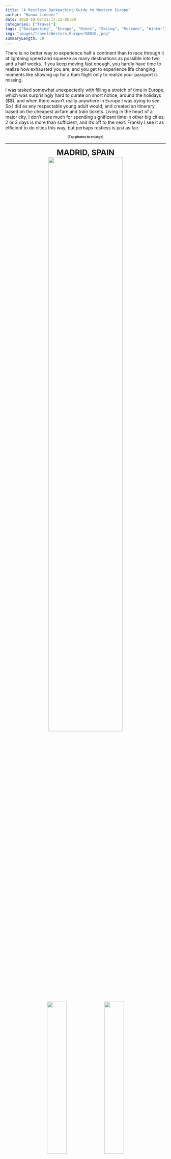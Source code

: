 ```yaml
---
title: "A Restless Backpacking Guide to Western Europe"
author: "Hanna Lindner"
date: 2020-10-02T21:17:12-05:00 
categories: ["Travel"]
tags: ["Backpacking", "Europe", "Hikes", "Skiing", "Museums", "Winter"]
img: "images/travel/Western_Europe/5B01E.jpeg"
summaryLength: 30
---
```


There is no better way to experience half a continent than to race through it at lightning speed and squeeze as many destinations as possible into two and a half weeks. If you keep moving fast enough, you hardly have time to realize how exhausted you are, and you get to experience life changing moments like showing up for a 6am flight only to realize your passport is missing.

I was tasked somewhat unexpectedly with filling a stretch of time in Europe, which was surprisingly hard to curate on short notice, around the holidays (\$$), and when there wasn't really anywhere in Europe I was *dying* to see. So I did as any respectable young adult would, and created an itinerary based on the cheapest airfare and train tickets. Living in the heart of a major city, I don't care much for spending significant time in other big cities; 2 or 3 days is more than sufficient, and it's off to the next. Frankly I see it as efficient to do cities this way, but perhaps restless is just as fair.


<center>
<font size="1">
**[Tap photos to enlarge]**
</font>
</center>

--- 

<center>
<font size="5">
**MADRID, SPAIN**
</font>
</center>
<center>
[![](/images/travel/Western_Europe/31A7.jpeg){ width=68% }](https://www.hannalindner.com/travel/Western_Europe/31A7.jpeg)  
[![](/images/travel/Western_Europe/C428.jpeg){ width=35% }](https://www.hannalindner.com/travel/Western_Europe/C428.jpeg)
[![](/images/travel/Western_Europe/IMG_8556.JPG){ width=35% }](https://www.hannalindner.com/travel/Western_Europe/IMG_8556.JPG)
</center> 

The initial objective was just to get to Europe. I didn't care where, just wherever was cheapest. (Buying international flights 2 days prior to Christmas... not recommended.) In doing so, my gateway to mainland Europe was Madrid, Spain. Trusting my gut that I wouldn't need much time here, I only spent my arrival day wandering the city before moving on to Barcelona. Truthfully, the best part of Madrid was leaving. Roast me for it, but all I found myself doing was wading through impenetrable crowds. Maybe it was extra congested with holiday travelers, but it was not for me, especially with a massive backpack to carry around. 

<center>**WHAT TO DO**  </center>
I first filled my < 24 hours with a [free walking tour](https://www.neweuropetours.eu/sandemans-tours/madrid/free-tour-of-madrid/). As you'll see, I do this for most stops - they really are the best way to quickly tap into a new city, meet people, and get local tips for the best places to visit. Beyond that, I toured many of Madrid's McDonald's (don't knock it - they've got cheap food, wifi, and restrooms.), walked through El Retiro Park with a walking tour friend (perhaps the highlight), ate churros, went for [vegan tapas](http://laencomienda.es/en/), and waited for my overnight bus to Barcelona. Yep that's right, after a sleepless overnight flight, and full day's exploring, I actively chose to skip another night of sleep to get out of there as soon as possible. I did say this was rest*less*, didn't I?

<center>**HOW TO GET AROUND**  </center>
Transit wise, I used the extremely-easy-to-navigate Metro. Getting into the city from the airport was easy; take line 8 to the end, and transfer accordingly to get to any part of the city. Transferring to line 10 will take you to the heart of the city. If you plan to use the metro frequently, purchasing a [tourist ticket](https://www.metromadrid.es/en/travel-in-the-metro/fares-and-tickets/tickets#panel4) is a great deal as it allows you unlimited use within specified [zones](https://www.metromadrid.es/sites/default/files/documentos/Viaja%20en%20Metro/Planos/Planoesquematico.pdf).

Nearly all of my long-haul transportation was booked through the [Omio](https://www.omio.com/) app which searches for trains, buses and flights across Europe, allows you to find the fastest and cheapest routes, and book/maintain your tickets all in one place. The eight hour bus ride operated by [ALSA](https://www.alsa.com/en/web/bus/destination/madrid) departed from the Avenida de América Station (a bit rough around the edges but there are restrooms and a few food vendors), and arrived at the Barcelona-Sants station the next morning. With no restrooms on board, there were several stops en route at rest stops which also afforded the opportunity to purchase snacks - very different from American bus rides. Did I sleep at all? Hardly. Did I regret it? Absolutely!

---

<center>
<font size="5">
**BARCELONA, SPAIN**
</font>
</center>
<center>
[![](/images/travel/Western_Europe/098D.jpeg){ width=35% }](https://www.hannalindner.com/travel/Western_Europe/098D.jpeg)
[![](/images/travel/Western_Europe/F9B9.jpeg){ width=37% }](https://www.hannalindner.com/travel/Western_Europe/F9B9.jpeg)
[![](/images/travel/Western_Europe/DFEF.jpeg){ width=27% }](https://www.hannalindner.com/travel/Western_Europe/DFEF.jpeg)
</center>  

<center>**WHAT TO DO**  </center>
There's not much to do in Barcelona at 7am; that's when all the parties finally wind down! After killing a few hours working in a Starbucks, I kicked off the exploring with... a [free walking tour](https://freewalkingtoursbarcelona.com/tour/free-tour-barcelona) through the Gothic Quarter. The experience couldn't have been more different from Madrid. It was one of the most interesting and engaging walking tours I have ever been on, and I immediately regretted only having (again) one day in the city. The architecture is stunning, and there are other walking tours run by the company linked that focus on these more specific aspects.  

Post tour, included more on-foot exploring with a walking tour friend (told you, they're great for finding company!) punctuated by [Maoz Vegetarian](http://www.maozusa.com/restaurants/locations/barcelona) (the french fries are delectable), wading through [La Boqueria](http://www.boqueria.barcelona/home) market, and gawking at [La Sagrada Família](https://sagradafamilia.org/en/). I really wish I would have done by due diligence before hand and purchased tickets to visit the inside of Sagrada Família (purchase in advance). It is simply awe inspiring. I also recommend visiting the other architectural marvels of Gaudí scattered around the city (there's a walking tour for that), and of course, visiting the beach. Fun fact: all the beaches were man made to impress foreigners for the 1992 Summer Olympics.

<center>**HOW TO GET AROUND**  </center>
The [Barcelona metro](https://www.tmb.cat/en/home) is very similar to that of Madrid, though I only found myself using it at the end of the day after I was sure I had stress fractured my feet from so much walking (again with giant backpack). If you plan to stay for several days there are again [tourist travel cards](https://www.barcelona-tourist-guide.com/en/faq/transport/travel-pass/tourist-travel-pass.html) that make more economical sense to purchase, otherwise single fairs are €2.40. There is both an [airport line](https://www.barcelona-tourist-guide.com/en/faq/airport/transport/metro/metro-to-barcelona-airport.html), and express bus to reach both terminals of the Barcelona Airport.

<center>**WHERE TO STAY**  </center>
After two nights of no sleep, I caved and booked a hostel in Barcelona next to the airport since I had an early flight the next morning. I chose [Airhostel Barcelona](https://airhostel.com/en/home/) for their 24 hour front desk, and airport shuttle. A 4-bed mixed dorm ran €25 and the shuttle service was an extra €5. Free breakfast in the morning was a welcomed perk, the staff was extremely helpful (they dug through the bedroom trash at 5am for my passport for god's sake!) and the accommodations were well-maintained. 

---

<center>
<font size="5">
**INTERLAKEN, SWITZERLAND**
</font>
</center>
<center>
[![](/images/travel/Western_Europe/83CD.jpeg){ width=31% }](https://www.hannalindner.com/travel/Western_Europe/83CD.jpeg)
[![](/images/travel/Western_Europe/21CD.jpeg){ width=35% }](https://www.hannalindner.com/travel/Western_Europe/21CD.jpeg)
[![](/images/travel/Western_Europe/sjgs.jpeg){ width=31% }](https://www.hannalindner.com/travel/Western_Europe/sjgs.jpeg)
</center> 

After the fun that was Spain, Interlaken was a sweet, sweet treat and rightfully my longest stay on this journey: 4 days. From Barcelona, I flew into Zürich, and took a train from Zurich to Interlaken. Specifically Zürich Flughafen to Interlaken Ost, with transfers in Bern and Spiez. The journey was about two hours and I paid 40 CHF.

<center>**WHAT TO DO**  </center>  
This is simultaneously extremely easy and frustratingly hard. Easy: play in the mountains. Hard: there are so many flippin' choices of which mountain and which activity. Thankfully, you can't really go wrong no matter what you choose. I had two dedicated mountain playing days. Day 1 I took the [gondola up to 'First'](https://www.jungfrau.ch/en-gb/grindelwaldfirst/) from Grindelwald and did the [First-Waldspitz-Bort](https://jungfrauregion.swiss/en/winter/tracks/first-waldspitz-bort-nr-51/) hike, which took about 3.5 hours with many stops for photos. However I went about this all wrong... Upon setting off I realized this was also a toboggan trail!! Much cooler, much faster. You can either bring your own or rent one at First station. This whole day gave me skiing FOMO so for day 2, I hit the slopes (very nervously!).  

I again took the train from Interlaken Ost to Grindelwald, rented gear from Buri Sport and bought a lift ticket at grindelwaldSPORTS. From Grindelwald I caught the train to Kleine Scheidegg and skied the [blue line (22/23)](https://www.skiresort.info/ski-resort/kleine-scheideggmaennlichen-grindelwaldwengen/trail-map/) all day - after graduating myself from the warm up hill, that is - which takes you all the way back to Grindelwald. I'm very proud to say I only fell once, and loved every minute of it; from the long train rides up to my slow overly-snow-plowed runs down!

Less exhaustive activities included crossing the bridge from Interlaken to Unterseen and walking along the Aare river. Also, walking the path from town to Lake Brienz. I also heavily debated between doing the insanely expensive mountain observation decks ([Jungfrau](https://www.jungfrau.ch/en-gb/jungfraujoch-top-of-europe/) or [Schilthorn](https://schilthorn.ch/)), taking the rail car up to [Harder Kulm](https://www.jungfrau.ch/en-gb/harder-kulm/), or booking a [paragliding experience](https://www.paragliding-interlaken.ch/en). Most surprisingly out of all of this - I skipped the [Interlaken free walking tour](https://www.freewalk.ch/interlaken/).

<center>**WHERE TO STAY**  </center>
I found there to be a surprising number of affordable hostels in Interlaken. The two big ones are [Backpackers Villa Sonnehof](https://www.villa.ch/) (the functional one) and [Balmers](https://www.balmers.com/) (the party place with no hot water). You can guess for yourself which one I decided to stay at. The Backpackers is a 15 minute walk from Interlaken Ost station, and 10 minutes into the heart of town. The space is quite large, and the few extra dollars/night is well worth having a *hot* shower, free warm drinks, free breakfast, linens, and towels. The facility has also has laundry, two self-catering kitchens, and very helpful staff members (they assisted me in planning a day of skiing - and offer discounts on ski rentals in Grindelwald.) Your stay also comes with vouchers for free access to the town's public swimming pool, mini golf course, and local buses.  

<center>**HOW TO GET AROUND**  </center>
The town is extremely walking friendly, but if you've got noodle legs after skiing or hiking all day, the local bus will get you around town (free with your card from the Backpackers). If you're getting out of Interlaken, there are frequent trains from either Interlaken Ost or Interlaken West stations. To get to most of the skiing, take Interlaken Ost to Grindelwald, a 30 minute (gorgeous) ride which is consistently around 10 CHF. 

---

<center>
<font size="5">
**MILAN, ITALY**
</font>
</center>
<center>
[![](/images/travel/Western_Europe/78D2.jpeg){ width=33% }](https://www.hannalindner.com/travel/Western_Europe/78D2.jpeg)
[![](/images/travel/Western_Europe/FB83.jpeg){ width=33% }](https://www.hannalindner.com/travel/Western_Europe/FB83.jpeg)
[![](/images/travel/Western_Europe/78FC.jpeg){ width=33% }](https://www.hannalindner.com/travel/Western_Europe/78FC.jpeg)
</center> 

From Interlaken I took a 5 and a half hour Flixbus ride to Milan where I'd spend two nights. On our journey we stopped at Lake Como and I was infinitesimally close to bailing there instead and extending my nature fix. The bus ride costed about \$20. 

<center>**WHAT TO DO**  </center>  
Milan was a random hodgepodge of activities, the only one of which that truly stood out was visiting the inside and rooftop of the [Duomo](https://www.duomomilano.it/en/). €13 felt like a bargain of a price for how long this place kept me entranced by its architecture, art, and underground museum. Getting up at the butt crack of dawn was worth the empty plaza and beating the inevitable crowds. Next to the Duomo is Galleria Vittorio Emanuele II, which is pretty to walk through but there's not much for doing there, unless of course, you are wealthy. My other favorite stop was refueling at [Piz](https://www.facebook.com/pizmilano/) for some authentic Italian pizza. Let me tell you, I've never felt so good about taking down an entire pizza by myself.  

I killed some time walking through the substantially sized [Cimitero Monumentale di Milano](https://www.introducingmilan.com/cimitero-monumentale) (Milan cemetery). Many of the tombs and headstones are more like pieces of art, and there are plenty of notable Italian figures to track down. Of course, I had to jump in on a free walking tour. I chose a slightly more obscure company off the bulletin board at the hostel, [Follow Mi Around](https://www.followmiaround.com/). If I had to do it again, I might choose one of the more popular options from Google. Two stops that stood out and merit a visit, tour or not, is 1: the Church of San Maurizio al Monastero Maggiore (free, unassuming on the outside, but adorned with stunning 16th century frescoes on the inside - plus a rendition of the Last Supper if you can't visit the real one) and 2: the [L.O.V.E. statue](https://www.atlasobscura.com/places/love) which is more enjoyable if you read some of the theories behind its meaning.


<center>**WHERE TO STAY**  </center>
Oddly enough, the most vivid memories that I have from Milan center around the hostel. I stayed at [Ostello Bello Grande](https://www.ostellobello.com/hostel/ostello-bello-grande-railway-station-milan/), largely in part because it was relatively close to city center, which was reflected in the price. I remember being slightly disappointed at how few inexpensive hostels were *actually* in the city, but Ostello Bello Grande was a manageable middle ground at €25/night. Ordinarily I'd consider that a bit on the high end but there was a constant flow of free, heckin' good food, and it's damn hard to put a price on that! You'll burn off a portion of all those carbs climbing the stairs to and from your room during your stay because the elevator is the size of a vertical casket.  My 5 person room was modern and spacious with an en suite bathrooms and balcony too. You won't need it, but they also have a self-catering kitchen, and a bar to grab drinks from during your free dinner buffet. The only downsides I experienced was the lack of laundry, and I wasn't entirely convinced on the safety of the neighborhood as I walked too and from the hostel - I found myself looking over my shoulder more than I'd care to. Luckily it is only a 5 or so minute walk from the hostel to the metro station.

<center>**HOW TO GET AROUND**  </center> 

I used the [Metro](https://www.introducingmilan.com/metro) quite heavily in Milan. There are 24 or 48 hour passes for this scenario, otherwise single fare is €2. These are also accepted on the city buses and tram. There are several options for moving between the city center and the airport, none of which are very convenient due to how far out the airport is. I chose to take the train which is about an hour long journey. More options are described [here](https://www.introducingmilan.com/milan-malpensa-airport).

---

<center>
<font size="5">
**PARIS, FRANCE**
</font>
</center>
<center>
[![](/images/travel/Western_Europe/7883.jpeg){ width=47% }](https://www.hannalindner.com/travel/Western_Europe/7883.jpeg)
[![](/images/travel/Western_Europe/C67.jpeg){ width=25% }](https://www.hannalindner.com/travel/Western_Europe/C67.jpeg)
[![](/images/travel/Western_Europe/4133.jpeg){ width=25% }](https://www.hannalindner.com/travel/Western_Europe/4133.jpeg)
</center> 

I have a deep respect for how committed the French are to protesting; their transit strike greatly impeded my ability to race through the city - mission accomplished. My feet weren't ready for Paris (but my stomach was). Inbound, I was able to catch one of the few RER [trains into the city](https://parisbytrain.com/charles-de-gaulle-airport-cdg-to-paris-by-train/) from CDG. There are (normally) both regular trains and express trains. The main inner city exit stations are Gare du Nord and Châtelet Les Halles. That's where my luck ended though. I attempted to transfer lines, but was swiftly reminded how disruptive this strike was then the train blew past my station, leaving me with a 30 minute late night walk to the hostel.

<center>**WHAT TO DO**  </center>  
Having not learnt my lesson from the night before, I attempted to take the metro to the [Sainte-Chapelle](http://www.sainte-chapelle.fr/en/) for day 1 of exploring. Of course, that ended up being a wasted metro ticket and a long ass walk. But well worth it; of all the pretty churches I've visited, the Sainte-Chapelle takes the #1 spot in a landslide victory. The admission ticket ran €11.50 but I spent a bit more in the gift shop - there's a nice array of locally crafted keepsakes. Next was the Paris [free walking tour](https://www.neweuropetours.eu/sandemans-tours/paris/free-tour-of-paris/), which I definitely recommend if you're not in the city long. It covers a lot of ground, and you learn some great tidbits about the city, like the fact that the glass pyramid of the Louvre is not aligned with the other monuments on the Historical Axis. 

I added four stops after the walking tour: [Saint-Étienne-du-Mont](https://en.parisinfo.com/paris-museum-monument/71774/Paroisse-Saint-Etienne-du-Mont) (a church), the Pantheon, the Eiffel Tower, and the Arc de Triumphe. Saint-Étienne-du-Mont was a free visit and is next to the Pantheon. Sainte Genevive is buried there, in the most ornate casket I've ever seen, giving me a blueprint for what I want my casket to look like. I can't remember why I decided to go to the Pantheon but I spent a decent chunk of the there between the art, the giant mesmerizing pendulum, and the crypt. There you'll find the tombs of Rousseau, Voltaire, and Victor Hugo to name a few. I didn't interact with the Eiffel Tower or the Arc de Triumphe other than walking around them; they were both mind boggling to look at up close, in entirely different ways.  

The quick jaunt in Paris ended with a short stint to Versailles to visit the [Palace](http://en.chateauversailles.fr/). With the transit strike, I used Uber to get to Versailles and back (to CDG). A basic palace ticket is €18, which can easily entertain you for a better part of the day. I recommend picking up an audio guide as you make your way into the palace - it made for a much more interactive experience.

<center>**WHERE TO STAY**  </center>
There are an innumerable number of places to stay in and around Paris. I'll keep it brief given I didn't feel strongly in either direction about my stay at Les Piaules. In theory, it's close to at least two Metro stops on the northeast end of the city. I appreciated the spacious bathrooms and bar/kitchen to order light meals from.

<center>**HOW TO GET AROUND**  </center> 
A bit of a moot point at the time... While it was possible to cover decent ground on foot, utilizing the [Metro](https://parisbytrain.com/paris-metro/) (when functioning) is obviously the way to go. In normal times, individual Metro tickets are just €1.90 and cover the entire city. There are also options for unlimited 1, 2, 3 and 5 day passes. [RER trains](https://parisbytrain.com/paris-rer/) are express trains that serve the outer city suburbs, CDG, and Versailles.


---

<center>
<font size="5">
**BERLIN, GERMANY**
</font>
</center>
<center>
[![](/images/travel/Western_Europe/IMG_0210.jpeg){ width=25% }](https://www.hannalindner.com/travel/Western_Europe/IMG_0210.jpeg)
[![](/images/travel/Western_Europe/IMG_0212.jpeg){ width=45% }](https://www.hannalindner.com/travel/Western_Europe/IMG_0212.jpeg)
[![](/images/travel/Western_Europe/IMG_0219.jpeg){ width=25% }](https://www.hannalindner.com/travel/Western_Europe/IMG_0219.jpeg)
</center> 

On to Germany (Berlin, specifically) and I was a bit reluctant to be frank. My peers had given me the impression that Berlin was a giant never ending party - totally not my scene. Perhaps it was a one-off, but man, they couldn't have been more wrong (much to my enjoyment)! Berlin was quiet, calm, and intentional. A breath of fresh air after the bustle of Paris.

<center>**WHAT TO DO**  </center>  
Second only to Barcelona, the [Berlin walking tour](https://booking.newberlintours.com/en/activity/418/free-tour-of-berlin) was quite phenomenal thanks to the city's heartbreakingly vibrant history (coming from a person who has never taken much of an interest in history). The tour gave way to purchasing way too much Ampelmann merch, consuming copious amounts of pretzels, and rounding out the day in true Berlin fashion with a visit to the [Spy Museum](https://www.deutsches-spionagemuseum.de/en/). At only €12 a ticket (€8 for students), it's both a few hour's worth of entertainment and a complete immersion into a worldview that ruled the city not so long ago. 

Of course, you can't say you've been to Berlin without seeing the Wall. To check this box, I visited the [East Side Gallery](https://www.visitberlin.de/en/east-side-gallery) on day 2. At 1.3 kilometers, it is the longest remaining section of the Berlin Wall, which was immediately turned into art after the Wall fell in 1991. Make sure to see the well knowns like Dimitri Vrubel's *Lord Help Me To Survive This Deadly Love*, Jolly Kunjappu's *Dancing For Freedom* and Kani Alavi's *It´s Happened In November*. A quick visit to the [Berlin Cathedral](https://www.berlinerdom.de/en/visiting/service/visitors-service/) (€7, don't forget the dome!) polished off the Berlin crash course. 

<center>**WHERE TO STAY**  </center>
At this point in the journey I was no longer riding solo and it made sense to do hotels rather than hostels. [The Weinmeister Berlin-Mitte](https://www.the-weinmeister.com/) was a really fun boutique hotel to stay in, the big perk being an awesome rooftop hot tub. The location is super central as well, which allowed us to do our two days fully on foot. 

<center>**HOW TO GET AROUND**  </center> 
See above. Leg power was quite doable, but given it's Germany, the [U-Bahn](https://www.berlin.de/en/public-transportation/) transit system is second to none. Note that Berlin is organized into 3 tariff zones, with the city center all within zone A. The single fair tickets are on the more expensive side starting at €2.90, but there are reduced tickets (€1.90) available for short journeys (3 metro stops or 6 bus stops).

---

<center>
<font size="5">
**PRAGUE, CZECHIA**
</font>
</center>
<center>
[![](/images/travel/Western_Europe/IMG_3634.jpeg){ width=55% }](https://www.hannalindner.com/travel/Western_Europe/IMG_3634.jpeg)
[![](/images/travel/Western_Europe/IMG_0225.jpeg){ width=38% }](https://www.hannalindner.com/travel/Western_Europe/IMG_0225.jpeg)
</center> 

Having been wickedly distracted by the Berlin Cathedral's beauty, there was an absolutely mad dash to catch our train from Berlin to Prague. Germany is not a good place to be running late. Uber drivers will **not** run yellow lights, or speed in the slightest to do you a solid. I suppose it fits with the whole 'restless' thing - we made it with no less than 30 seconds to spare. 

<center>**WHAT TO DO**  </center>  
Prague is quite fun after several classicly Western Europe countries, both because of the different culture, and how far your dollars will go! Even so, it was only right to start again with a [free walking tour](https://www.neweuropetours.eu/prague-walking-tours/). Maybe I got unlucky with the tour guide, but of all the cities, the Prague tour is the one I would have skipped in hindsight to have more exploring time. With only 1 full day in Prague, the only other things I was able to squeeze in was a stop to the Lennon Wall and [St. Vitus Cathedral](https://www.katedralasvatehovita.cz/en). Don't be a dummy like me and arrive to St. Vitus Cathedral too close to closing, or they won't let you in the main part of the church (still bitter). 

<center>**WHERE TO STAY**  </center>
[Don Giovanni Hotel](http://www.hotelgiovanni.cz/home) served as the recuperation site, and man did it deliver! Hot tub, saunas, and massages. Need I say more? Yes, yes I do need to say more. Here, I encountered world's hottest sauna. I, master of saunas, could only stay in there for maybe ten minutes. Mad respect for the Czech people... 

<center>**HOW TO GET AROUND**  </center>  
The Prague Metro system is a little bit archaic in that it still relies on the honor system in so much as buying the correct ticket, and validating it accordingly. The pricing system is interesting as well, working on a time basis: 24 CZK for 30 minutes, up to 310 CZK for 72 hours. Tickets can be purchased at the platform, or by SMS and work for the metro, tram and bus system.

---
<center>
[![](/images/travel/Western_Europe/A45.jpeg){ width=40% }](https://www.hannalindner.com/travel/Western_Europe/A45.jpeg)  
**All my gratitude to the paths crossed and hospitality shown along the way.**
</center>

